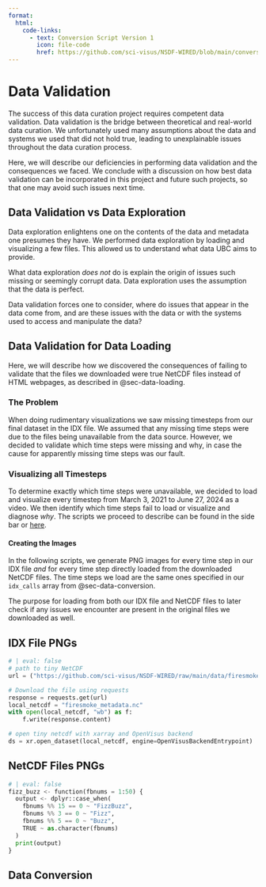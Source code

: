 ```yaml
---
format:
  html:
    code-links:
      - text: Conversion Script Version 1
        icon: file-code
        href: https://github.com/sci-visus/NSDF-WIRED/blob/main/conversion/firesmoke_to_idx_v1.ipynb
---
```

# Data Validation {#sec-data-validation}

The success of this data curation project requires competent data validation. Data validation is the bridge between theoretical and real-world data curation. We unfortunately used many assumptions about the data and systems we used that did not hold true, leading to unexplainable issues throughout the data curation process.

Here, we will describe our deficiencies in performing data validation and the consequences we faced. We conclude with a discussion on how best data validation can be incorporated in this project and future such projects, so that one may avoid such issues next time.

## Data Validation vs Data Exploration

Data exploration enlightens one on the contents of the data and metadata one presumes they have. We performed data exploration by loading and visualizing a few files. This allowed us to understand what data UBC aims to provide.

What data exploration *does not* do is explain the origin of issues such missing or seemingly corrupt data. Data exploration uses the assumption that the data is perfect.

Data validation forces one to consider, where do issues that appear in the data come from, and are these issues with the data or with the systems used to access and manipulate the data?

## Data Validation for Data Loading
Here, we will describe how we discovered the consequences of failing to validate that the files we downloaded were true NetCDF files instead of HTML webpages, as described in @sec-data-loading.

### The Problem

When doing rudimentary visualizations we saw missing timesteps from our final dataset in the IDX file. We assumed that any missing time steps were due to the files being unavailable from the data source. However, we decided to validate which time steps were missing and why, in case the cause for apparently missing time steps was our fault.

### Visualizing all Timesteps
To determine exactly which time steps were unavailable, we decided to load and visualize every timestep from March 3, 2021 to June 27, 2024 as a video. We then identify which time steps fail to load or visualize and diagnose *why*. The scripts we proceed to describe can be found in the side bar or [here](https://github.com/sci-visus/NSDF-WIRED/tree/main/visualizations/make_videos).

#### Creating the Images

In the following scripts, we generate PNG images for every time step in our IDX file *and* for every time step directly loaded from the downloaded NetCDF files. The time steps we load are the same ones specified in our `idx_calls` array from @sec-data-conversion.

The purpose for loading from both our IDX file and NetCDF files to later check if any issues we encounter are present in the original files we downloaded as well.

::: {.panel-tabset}
## IDX File PNGs

``` python
# | eval: false
# path to tiny NetCDF
url = ("https://github.com/sci-visus/NSDF-WIRED/raw/main/data/firesmoke_metadata_recent.nc")

# Download the file using requests
response = requests.get(url)
local_netcdf = "firesmoke_metadata.nc"
with open(local_netcdf, "wb") as f:
    f.write(response.content)

# open tiny netcdf with xarray and OpenVisus backend
ds = xr.open_dataset(local_netcdf, engine=OpenVisusBackendEntrypoint)
```


## NetCDF Files PNGs

``` python
# | eval: false
fizz_buzz <- function(fbnums = 1:50) {
  output <- dplyr::case_when(
    fbnums %% 15 == 0 ~ "FizzBuzz",
    fbnums %% 3 == 0 ~ "Fizz",
    fbnums %% 5 == 0 ~ "Buzz",
    TRUE ~ as.character(fbnums)
  )
  print(output)
}
```

:::



## Data Conversion

